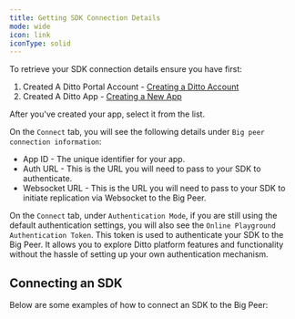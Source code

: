 ```yaml
---
title: Getting SDK Connection Details
mode: wide
icon: link
iconType: solid
---
```


To retrieve your SDK connection details ensure you have first:

1. Created A Ditto Portal Account - [Creating a Ditto Account](/cloud/portal/creating-a-ditto-account)
2. Created A Ditto App - [Creating a New App](/cloud/portal/creating-a-new-app)

After you've created your app, select it from the list.

On the `Connect` tab, you will see the following details under `Big peer connection information`:
- App ID - The unique identifier for your app.
- Auth URL - This is the URL you will need to pass to your SDK to authenticate.
- Websocket URL - This is the URL you will need to pass to your SDK to initiate replication via Websocket to the Big Peer.

On the `Connect` tab, under `Authentication Mode`, if you are still using the default authentication settings, you will also see the `Online Playground Authentication Token`.
This token is used to authenticate your SDK to the Big Peer. It allows you to explore Ditto platform features and functionality without the hassle of setting up your own authentication mechanism.

## Connecting an SDK

Below are some examples of how to connect an SDK to the Big Peer:

<PlaygroundConnectExamples />
